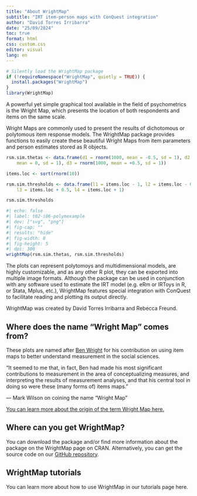 ```yaml
---
title: "About WrightMap"
subtitle: "IRT item-person maps with ConQuest integration"
author: "David Torres Irribarra"
date: "25/09/2024"
toc: true
format: html
css: custom.css
editor: visual
lang: en
---
```


```r

# Silently load the WrightMap package
if (!requireNamespace("WrightMap", quietly = TRUE)) {
  install.packages("WrightMap")
}
library(WrightMap)
```

A powerful yet simple graphical tool available in the field of psychometrics is the Wright Map, which presents the location of both respondents and items on the same scale.

Wright Maps are commonly used to present the results of dichotomous or polytomous item response models. The WrightMap package provides functions to easily create these beautiful Wright Maps from item parameters and person estimates stored as R objects.



```r
rsm.sim.thetas <- data.frame(d1 = rnorm(1000, mean = -0.5, sd = 1), d2 = rnorm(1000, 
    mean = 0, sd = 1), d3 = rnorm(1000, mean = +0.5, sd = 1))

items.loc <- sort(rnorm(10))

rsm.sim.thresholds <- data.frame(l1 = items.loc - 1, l2 = items.loc - 0.5,
    l3 = items.loc + 0.5, l4 = items.loc + 1)

rsm.sim.thresholds
```

```r
#| echo: false
#| label: t02-i06-polymexample
#| dev: ["svg", "png"]
#| fig-cap: ""
#| results: "hide"
#| fig-width: 8
#| fig-height: 5
#| dpi: 300
wrightMap(rsm.sim.thetas, rsm.sim.thresholds)
```


The plots can represent polytomoys and multidimensional models, are highly customizable, and as any other R plot, they can be exported into multiple image formats. Although the package can be used in conjunction with any software used to estimate the IRT model (e.g. eRm or IRToys in R, or Stata, Mplus, etc.), WrightMap features special integration with ConQuest to facilitate reading and plotting its output directly.

WrightMap was created by David Torres Irribarra and Rebecca Freund.

## Where does the name “Wright Map” comes from?

These plots are named after [Ben Wright](https://en.wikipedia.org/wiki/Benjamin_Drake_Wright) for his contribution on using item maps to better understand measurement in the social sciences.

::: {.pullquote}
"It seemed to me that, in fact, Ben had made his most significant contributions to measurement in the area of conceptualizing measures, and interpreting the results of measurement analyses, and that his central tool in doing so were these (many forms of) items maps."

— Mark Wilson on coining the name “Wright Map”
:::

[You can learn more about the origin of the term Wright Map here.](https://www.rasch.org/rmt/rmt253b.htm)

## Where can you get WrightMap?

You can download the package and/or find more information about the package on the WrightMap page on CRAN. Alternatively, you can get the source code on our [GitHub repository](https://github.com/david-ti/wrightmap/).

## WrightMap tutorials

You can learn more about how to use WrightMap in our tutorials page here.